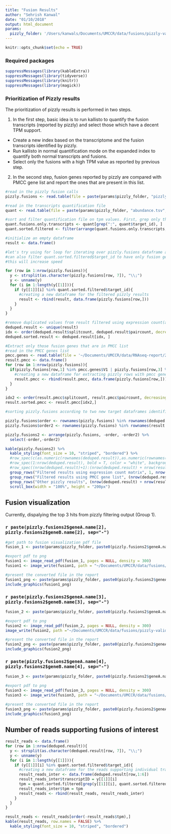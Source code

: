 ```yaml
---
title: "Fusion Results"
author: "Sehrish Kanwal"
date: "01/10/2018"
output: html_document
params:
  pizzly_folder: '/Users/kanwals/Documents/UMCCR/data/fusions/pizzly-validation'
---
```


```r
knitr::opts_chunk$set(echo = TRUE)
```

### Required packages

```r
suppressMessages(library(kableExtra))
suppressMessages(library(tidyverse))
suppressMessages(library(knitr))
suppressMessages(library(magick))
```

### Prioritization of Pizzly results

The prioritization of pizzly results is performed in two steps.

1. In the first step, basic idea is to run kallisto to quantify the fusion transcripts (reported by pizzly) and 
select those which have a decent TPM support.
  * Create a new index based on the transcriptome and the fusion transcripts identified by pizzly.
  * Run kallisto in normal quantification mode on the expanded index to quantify both normal transcripts 
  and fusions.
  * Select only the fusions with a high TPM value as reported by previous step.

2. In the second step, fusion genes reported by pizzly are compared with PMCC gene list and report 
the ones that are present in this list. 

```r
#read in the pizzly fusion calls
pizzly.fusions <- read.table(file = paste(params$pizzly_folder, "pizzly-flat-filtered.tsv", sep = "/"), header = TRUE)

#read in the transcripts quantification file
quant <- read.table(file = paste(params$pizzly_folder, "abundance.tsv", sep = "/"), header = TRUE)

#sort and filter quantification file on tpm values. First, grep only the transcript ids for fusion genes from quantification #file. Currently filtering on quantiles. Selected 0.997 because that reduces the #final fusion calls to the value we are #interested in (~15)
quant.fusions.only.transcripts <- quant[grep(":", quant$target_id), ]
quant.sorted.filtered <- filter(arrange(quant.fusions.only.transcripts, desc(quant.fusions.only.transcripts$tpm)), tpm >= (quantile(quant.fusions.only.transcripts$tpm, 0.999)))

#initialize an empty dataframe
result <- data.frame()

#let's try using for loop for iterating over pizzly.fusions dataframe and get transcriptID and fusion gene pair information.
#can also filter quant.sorted.filtered$target_id to have only fusion gene target ids (that is two tracscripts instead of one-
#this will increase speed

for (row in 1:nrow(pizzly.fusions)){
  y <- strsplit(as.character(pizzly.fusions[row, 7]), "\\;")
  y <- unname(y)
  for (i in 1:length(y[[1]])){
    if (y[[1]][i] %in% quant.sorted.filtered$target_id){
      #creating a new dataframe for the filtered pizzly results
      result <- rbind(result, data.frame(pizzly.fusions[row,]))
    }
  }
}

#remove duplicated values from result filtered using expression count(as multiple transcripts might support fusion between same gene) and sort the results by number of events (first by split count and then paircount)
deduped.result <- unique(result)
idx <- order(deduped.result$splitcount, deduped.result$paircount, decreasing = TRUE)
deduped.sorted.result <- deduped.result[idx, ]

#Extract only those fusion genes that are in PMCC list
#read in the PMCC genes list
pmcc.genes <- read.table(file = '~/Documents/UMCCR/data/RNAseq-report/2018-02-16_PMCC_Panel_Genes.txt', header = FALSE)
result.pmcc <- data.frame()
for (row in 1:nrow(pizzly.fusions)){
  if(pizzly.fusions[row,1] %in% pmcc.genes$V1 | pizzly.fusions[row,3] %in% pmcc.genes$V1){
    #creating a new dataframe for extracting pizzly rows with pmcc gene hits
    result.pmcc <- rbind(result.pmcc, data.frame(pizzly.fusions[row,]))
  }
}

idx2 <- order(result.pmcc$splitcount, result.pmcc$paircount, decreasing = TRUE)
result.sorted.pmcc <- result.pmcc[idx2,]

#sorting pizzly.fusions according to two new target dataframes identified i.e. 1- pizzly result filtering using expressions counts and 2- pmcc gene list

pizzly.fusions$order <- rownames(pizzly.fusions) %in% rownames(deduped.sorted.result) 
pizzly.fusions$order2 <- rownames(pizzly.fusions) %in% rownames(result.sorted.pmcc)

pizzly.fusions2 <- arrange(pizzly.fusions, -order, -order2) %>%
  select(-order,-order2)

kable(pizzly.fusions2) %>%
  kable_styling(font_size = 10, "striped", "bordered") %>%
  #row_spec(c(as.numeric(rownames(deduped.result)),as.numeric(rownames(result.pmcc))), bold = T, color = "white", background = "#D7261E") %>%
  #row_spec(1:nrow(deduped.result), bold = T, color = "white", background = "red") %>%
  #row_spec((nrow(deduped.result)+1):(nrow(deduped.result) + nrow(result.pmcc)), color = "white", background = "blue") %>%
  group_rows("Filtered results using expression count matrix", 1, nrow(deduped.result), label_row_css = "background-color: #E74C3C; color: #fff;") %>%
  group_rows("Filtered results using PMCC gene list", (nrow(deduped.result)+1), (nrow(deduped.result) + nrow(result.pmcc)), label_row_css = "background-color: #2980B9; color: #fff;") %>%
  group_rows("Other pizzly results", (nrow(deduped.result) + nrow(result.pmcc) +1), nrow(pizzly.fusions2), label_row_css = "background-color: #27AE60; color: #fff;") %>%
  scroll_box(width = "100%", height = "200px")
```

## Fusion visualization {.tabset}

Currently, dispalying the top 3 hits from pizzly filtering output (Group 1).

### `r paste(pizzly.fusions2$geneA.name[2], pizzly.fusions2$geneB.name[2], sep="-")`

```r
#get path to fusion visualization pdf file
fusion_1 <- paste(params$pizzly_folder, paste0(pizzly.fusions2$geneA.name[2], "_", pizzly.fusions2$geneB.name[2], ".pdf"), sep = "/")

#export pdf to png
fusion1 <- image_read_pdf(fusion_1, pages = NULL, density = 300)
fusion1 <- image_write(fusion1, path = "~/Documents/UMCCR/data/fusions/pizzly-validation/ALB_APOA1.png", format = "png")

#present the converted file in the report
fusion1_png <- paste(params$pizzly_folder, paste0(pizzly.fusions2$geneA.name[2], "_", pizzly.fusions2$geneB.name[2], ".png"), sep = "/")
include_graphics(fusion1_png)
```

### `r paste(pizzly.fusions2$geneA.name[3], pizzly.fusions2$geneB.name[3], sep="-")`

```r

fusion_2 <- paste(params$pizzly_folder, paste0(pizzly.fusions2$geneA.name[3], "_", pizzly.fusions2$geneB.name[3], ".pdf"), sep = "/")

#export pdf to png
fusion2 <- image_read_pdf(fusion_2, pages = NULL, density = 300)
image_write(fusion2, path ="~/Documents/UMCCR/data/fusions/pizzly-validation/ALB_FGG.png", format = "png")

#present the converted file in the report
fusion2_png <- paste(params$pizzly_folder, paste0(pizzly.fusions2$geneA.name[3], "_", pizzly.fusions2$geneB.name[3], ".png"), sep = "/")
include_graphics(fusion2_png)
```

### `r paste(pizzly.fusions2$geneA.name[4], pizzly.fusions2$geneB.name[4], sep="-")`

```r
fusion_3 <- paste(params$pizzly_folder, paste0(pizzly.fusions2$geneA.name[4], "_", pizzly.fusions2$geneB.name[4], ".pdf"), sep = "/")

#export pdf to png
fusion3 <- image_read_pdf(fusion_3, pages = NULL, density = 300)
fusion3 <- image_write(fusion3, path = "~/Documents/UMCCR/data/fusions/pizzly-validation/HP_ALB.png", format = "png")

#present the converted file in the report
fusion3_png <- paste(params$pizzly_folder, paste0(pizzly.fusions2$geneA.name[4], "_", pizzly.fusions2$geneB.name[4], ".png"), sep = "/")
include_graphics(fusion3_png)
```

## Number of reads supporting fusions of interest

```r
result_reads <- data.frame()
for (row in 1:nrow(deduped.result)){
  y <- strsplit(as.character(deduped.result[row, 7]), "\\;")
  y <- unname(y)
  for (i in 1:length(y[[1]])){
    if (y[[1]][i] %in% quant.sorted.filtered$target_id){
      #creating a new dataframe for the reads supporting individual transcript ID for each filtered fusion gene pair 
      result_reads_inter <- data.frame(deduped.result[row,1:6])
      result_reads_inter$transcriptID = y[[1]][i]
      tpm = quant.sorted.filtered[grep(y[[1]][i], quant.sorted.filtered$target_id), ]$tpm 
      result_reads_inter$tpm = tpm
      result_reads <- rbind(result_reads, result_reads_inter)
    }
  }
}

result_reads <- result_reads[order(-result_reads$tpm),]
kable(result_reads, row.names = FALSE) %>%
  kable_styling(font_size = 10, "striped", "bordered")

```
